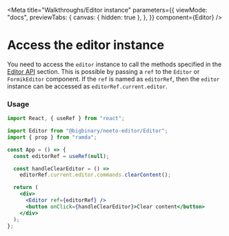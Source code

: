 
<Meta
  title="Walkthroughs/Editor instance"
  parameters={{
    viewMode: "docs",
    previewTabs: {
      canvas: { hidden: true },
    },
  }}
  component={Editor}
/>

# Access the editor instance

You need to access the `editor` instance to call the methods specified in the
[Editor API](https://neeto-editor.neeto.com/?path=/docs/api-reference-editor-api--page)
section. This is possible by passing a `ref` to the `Editor` or `FormikEditor`
component. If the `ref` is named as `editorRef`, then the `editor` instance can
be accessed as `editorRef.current.editor`.

### Usage

```jsx
import React, { useRef } from "react";

import Editor from "@bigbinary/neeto-editor/Editor";
import { prop } from "ramda";

const App = () => {
  const editorRef = useRef(null);

  const handleClearEditor = () =>
    editorRef.current.editor.commands.clearContent();

  return (
    <div>
      <Editor ref={editorRef} />
      <button onClick={handleClearEditor}>Clear content</button>
    </div>
  );
};
```
